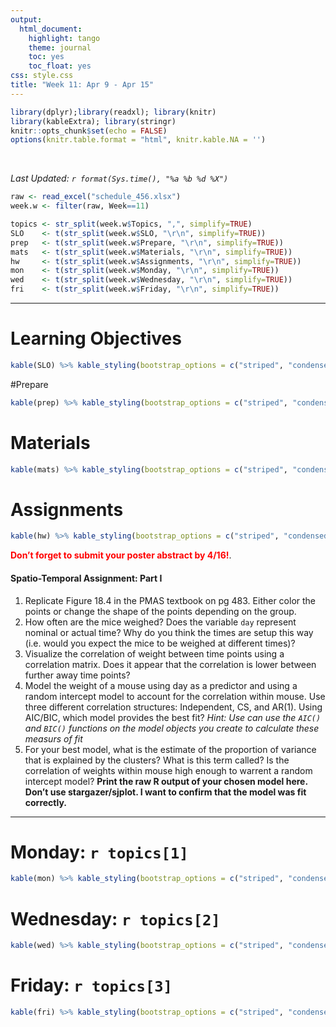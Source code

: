 ```yaml
---
output:
  html_document:
    highlight: tango
    theme: journal
    toc: yes
    toc_float: yes
css: style.css
title: "Week 11: Apr 9 - Apr 15"
---
```


```r
library(dplyr);library(readxl); library(knitr)
library(kableExtra); library(stringr)
knitr::opts_chunk$set(echo = FALSE)
options(knitr.table.format = "html", knitr.kable.NA = '') 
```
<br>

_Last Updated: `r format(Sys.time(), "%a %b %d %X")` _
<br>


```r
raw <- read_excel("schedule_456.xlsx")
week.w <- filter(raw, Week==11)

topics <- str_split(week.w$Topics, ",", simplify=TRUE)
SLO    <- t(str_split(week.w$SLO, "\r\n", simplify=TRUE))
prep   <- t(str_split(week.w$Prepare, "\r\n", simplify=TRUE))
mats   <- t(str_split(week.w$Materials, "\r\n", simplify=TRUE))
hw     <- t(str_split(week.w$Assignments, "\r\n", simplify=TRUE))
mon    <- t(str_split(week.w$Monday, "\r\n", simplify=TRUE))
wed    <- t(str_split(week.w$Wednesday, "\r\n", simplify=TRUE))
fri    <- t(str_split(week.w$Friday, "\r\n", simplify=TRUE))
```

----

# Learning Objectives
```r
kable(SLO) %>% kable_styling(bootstrap_options = c("striped", "condensed"))
```

#Prepare
```r
kable(prep) %>% kable_styling(bootstrap_options = c("striped", "condensed"))
```

# Materials
```r
kable(mats) %>% kable_styling(bootstrap_options = c("striped", "condensed"))
```

# Assignments
```r
kable(hw) %>% kable_styling(bootstrap_options = c("striped", "condensed"))
```
<span style="color:red">**Don't forget to submit your poster abstract by 4/16!**</span>.


#### Spatio-Temporal Assignment: Part I 

1. Replicate Figure 18.4 in the PMAS textbook on pg 483. Either color the points or change the shape of the points depending on the group. 
2. How often are the mice weighed? Does the variable `day` represent nominal or actual time? Why do you think the times are setup this way (i.e. would you expect the mice to be weighed at different times)? 
3. Visualize the correlation of weight between time points using a correlation matrix. Does it appear that the correlation is lower between further away time points? 
4. Model the weight of a mouse using day as a predictor and using a random intercept model to account for the correlation within mouse. Use three different correlation structures: Independent, CS, and AR(1). Using AIC/BIC, which model provides the best fit? _Hint: Use can use the `AIC()` and `BIC()` functions on the model objects you create to calculate these measurs of fit_
5. For your best model, what is the estimate of the proportion of variance that is explained by the clusters? What is this term called? Is the correlation of weights within mouse high enough to warrent a random intercept model? **Print the raw R output of your chosen model here. Don't use stargazer/sjplot. I want to confirm that the model was fit correctly.**

----

# Monday: `r topics[1]`

```r
kable(mon) %>% kable_styling(bootstrap_options = c("striped", "condensed"))
```


# Wednesday: `r topics[2]`

```r
kable(wed) %>% kable_styling(bootstrap_options = c("striped", "condensed"))
```


# Friday: `r topics[3]`

```r
kable(fri) %>% kable_styling(bootstrap_options = c("striped", "condensed"))
```


